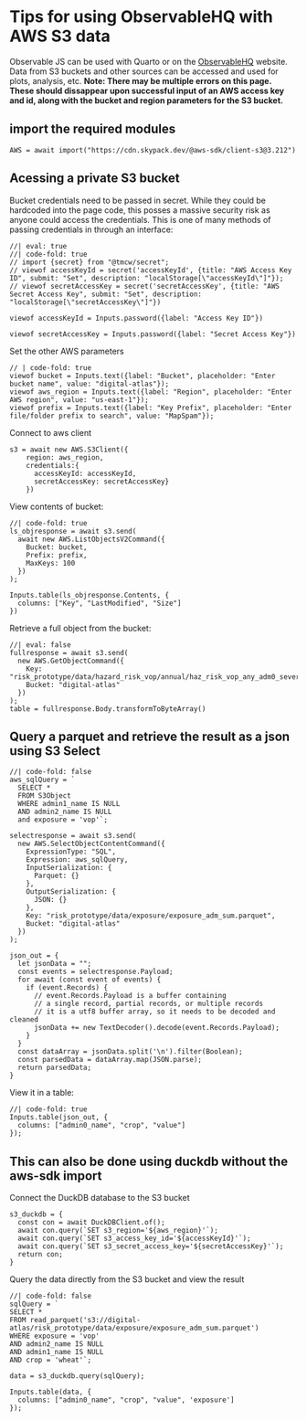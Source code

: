 # Tips for using ObservableHQ with AWS S3 data
Observable JS can be used with Quarto or on the [ObservableHQ](https://observablehq.com) website. Data from S3 buckets and other sources can be accessed and used for plots, analysis, etc.
**Note: There may be multiple errors on this page. These should dissappear upon successful input of an AWS access key and id, along with the bucket and region parameters for the S3 bucket.**


## import the required modules 

```ojs
AWS = await import("https://cdn.skypack.dev/@aws-sdk/client-s3@3.212")
```

## Acessing a private S3 bucket
Bucket credentials need to be passed in secret. While they could be hardcoded into the page code, this posses a massive security risk as anyone could access the credentials. This is one of many methods of passing credentials in through an interface:
```ojs
//| eval: true
//| code-fold: true
// import {secret} from "@tmcw/secret";
// viewof accessKeyId = secret('accessKeyId', {title: "AWS Access Key ID", submit: "Set", description: "localStorage[\"accessKeyId\"]"});
// viewof secretAccessKey = secret('secretAccessKey', {title: "AWS Secret Access Key", submit: "Set", description: "localStorage[\"secretAccessKey\"]"})

viewof accessKeyId = Inputs.password({label: "Access Key ID"})

viewof secretAccessKey = Inputs.password({label: "Secret Access Key"})
```

Set the other AWS parameters
```ojs
// | code-fold: true
viewof bucket = Inputs.text({label: "Bucket", placeholder: "Enter bucket name", value: "digital-atlas"});
viewof aws_region = Inputs.text({label: "Region", placeholder: "Enter AWS region", value: "us-east-1"});
viewof prefix = Inputs.text({label: "Key Prefix", placeholder: "Enter file/folder prefix to search", value: "MapSpam"});
```

Connect to aws client
```ojs
s3 = await new AWS.S3Client({
    region: aws_region,
    credentials:{
      accessKeyId: accessKeyId,
      secretAccessKey: secretAccessKey}
    })
```

View contents of bucket:
```ojs
//| code-fold: true
ls_objresponse = await s3.send(
  await new AWS.ListObjectsV2Command({
    Bucket: bucket,
    Prefix: prefix,
    MaxKeys: 100
  })
);

Inputs.table(ls_objresponse.Contents, {
  columns: ["Key", "LastModified", "Size"]
})
```

Retrieve a full object from the bucket:
```ojs
//| eval: false
fullresponse = await s3.send(
  new AWS.GetObjectCommand({
    Key: "risk_prototype/data/hazard_risk_vop/annual/haz_risk_vop_any_adm0_severe.parquet",
    Bucket: "digital-atlas"
  })
);
table = fullresponse.Body.transformToByteArray()
```

## Query a parquet and retrieve the result as a json using S3 Select

```ojs
//| code-fold: false
aws_sqlQuery = `
  SELECT *
  FROM S3Object 
  WHERE admin1_name IS NULL 
  AND admin2_name IS NULL 
  and exposure = 'vop'`;

selectresponse = await s3.send(
  new AWS.SelectObjectContentCommand({
    ExpressionType: "SQL",
    Expression: aws_sqlQuery,
    InputSerialization: {
      Parquet: {}
    },
    OutputSerialization: {
      JSON: {}
    },
    Key: "risk_prototype/data/exposure/exposure_adm_sum.parquet",
    Bucket: "digital-atlas"
  })
); 

json_out = {
  let jsonData = "";
  const events = selectresponse.Payload;
  for await (const event of events) {
    if (event.Records) {
      // event.Records.Payload is a buffer containing
      // a single record, partial records, or multiple records
      // it is a utf8 buffer array, so it needs to be decoded and cleaned
      jsonData += new TextDecoder().decode(event.Records.Payload);
    }
  }
  const dataArray = jsonData.split('\n').filter(Boolean);
  const parsedData = dataArray.map(JSON.parse);
  return parsedData;
}
```

View it in a table: 
```ojs
//| code-fold: true
Inputs.table(json_out, {
  columns: ["admin0_name", "crop", "value"]
});
```

## This can also be done using duckdb without the aws-sdk import

Connect the DuckDB database to the S3 bucket
```ojs
s3_duckdb = {
  const con = await DuckDBClient.of();
  await con.query(`SET s3_region='${aws_region}'`);
  await con.query(`SET s3_access_key_id='${accessKeyId}'`);
  await con.query(`SET s3_secret_access_key='${secretAccessKey}'`);
  return con;
}
```

Query the data directly from the S3 bucket and view the result
```ojs
//| code-fold: false
sqlQuery = `
SELECT *
FROM read_parquet('s3://digital-atlas/risk_prototype/data/exposure/exposure_adm_sum.parquet')
WHERE exposure = 'vop' 
AND admin2_name IS NULL 
AND admin1_name IS NULL
AND crop = 'wheat'`;

data = s3_duckdb.query(sqlQuery);

Inputs.table(data, {
  columns: ["admin0_name", "crop", "value", 'exposure']
});
```